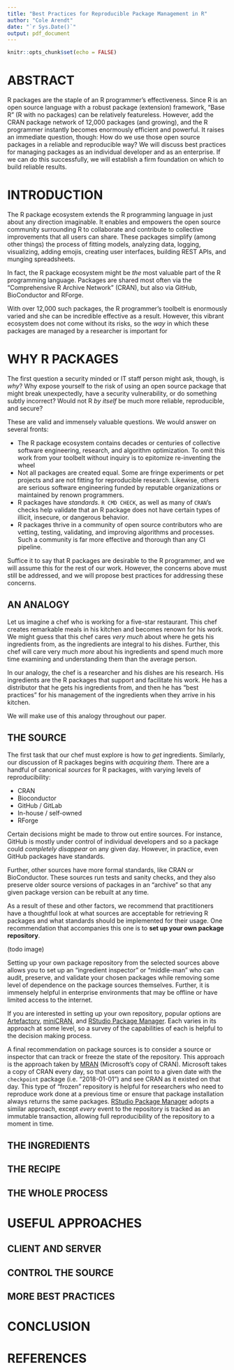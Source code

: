 ```yaml
---
title: "Best Practices for Reproducible Package Management in R"
author: "Cole Arendt"
date: "`r Sys.Date()`"
output: pdf_document
---
```


```r
knitr::opts_chunk$set(echo = FALSE)
```

# ABSTRACT

R packages are the staple of an R programmer’s effectiveness. Since R is an open
source language with a robust package (extension) framework, “Base R” (R with no
packages) can be relatively featureless. However, add the CRAN package network
of 12,000 packages (and growing), and the R programmer instantly becomes
enormously efficient and powerful. It raises an immediate question, though: How
do we use those open source packages in a reliable and reproducible way? We will
discuss best practices for managing packages as an individual developer and as
an enterprise. If we can do this successfully, we will establish a firm
foundation on which to build reliable results.

# INTRODUCTION

The R package ecosystem extends the R programming language in just about any
direction imaginable. It enables and empowers the open source community
surrounding R to collaborate and contribute to collective improvements that all
users can share. These packages simplify (among other things) the process of
fitting models, analyzing data, logging, visualizing, adding emojis, creating
user interfaces, building REST APIs, and munging spreadsheets.

In fact, the R package ecosystem might be _the_ most valuable part of the R
programming language. Packages are shared most often via the "Comprehensive R
Archive Network" (CRAN), but also via GitHub, BioConductor and RForge.

With over 12,000 such packages, the R programmer's toolbelt is enormously
varied and she can be incredible effective as a result. However, this vibrant
ecosystem does not come without its risks, so the _way_ in which these
packages are managed by a researcher is important for 

# WHY R PACKAGES

The first question a security minded or IT staff person might ask, though, is _why_? Why expose yourself to the risk of using an open source package that
might break unexpectedly, have a security vulnerability, or do something
subtly incorrect? Would not R _by itself_ be much more reliable, reproducible,
and secure?

These are valid and immensely valuable questions. We would answer on several 
fronts:

- The R package ecosystem contains decades or centuries of collective software
engineering, research, and algorithm optimization. To omit this work from
your toolbelt without inquiry is to epitomize re-inventing the wheel
- Not all packages are created equal. Some are fringe experiments or pet
projects and are not fitting for reproducible research. Likewise, others are
serious software engineering funded by reputable organizations or maintained
by renown programmers.
- R packages have _standards._ `R CMD CHECK`, as well as many of `CRAN`'s checks
help validate that an R package does not have certain types of illicit,
insecure, or dangerous behavior.
- R packages thrive in a community of open source contributors who are vetting,
testing, validating, and improving algorithms and processes. Such a community is
far more effective and thorough than any CI pipeline.

Suffice it to say that R packages are desirable to the R programmer, and we will
assume this for the rest of our work. However, the concerns above must still be
addressed, and we will propose best practices for addressing these concerns.

## AN ANALOGY

Let us imagine a chef who is working for a five-star restaurant. This chef
creates remarkable meals in his kitchen and becomes renown for his work.
We might guess that this chef cares _very much_ about where he gets his
ingredients from, as the ingredients are integral to his dishes. Further,
this chef will care very much _more_ about his ingredients and spend much
more time examining and understanding them than the average person.

In our analogy, the chef is a researcher and his dishes are his research. His
ingredients are the R packages that support and facilitate his work. He has a
distributor that he gets his ingredients from, and then he has "best practices"
for his management of the ingredients when they arrive in his kitchen.

We will make use of this analogy throughout our paper.

## THE SOURCE

The first task that our chef must explore is how to _get_ ingredients.
Similarly, our discussion of R packages begins with _acquiring them_.
There are a handful of canonical _sources_ for R packages, with varying
levels of reproducibility:

- CRAN
- Bioconductor
- GitHub / GitLab
- In-house / self-owned
- RForge

Certain decisions might be made to throw out entire sources. For instance,
GitHub is mostly under control of individual developers and so a package
could _completely disappear_ on any given day. However, in practice, even
GitHub packages have standards.

Further, other sources have more formal standards, like CRAN or BioConductor.
These sources run tests and sanity checks, and they also preserve older source
versions of packages in an "archive" so that any given package version can be
rebuilt at any time.

As a result of these and other factors, we recommend that practitioners have
a thoughtful look at what sources are acceptable for retrieving R packages and
what standards should be implemented for their usage. One recommendation that 
accompanies this one is to **set up your own package repository**.

(todo image)

Setting up your own package repository from the selected sources above allows
you to set up an "ingredient inspector" or "middle-man" who can audit, preserve,
and validate your chosen packages while removing some level of dependence on the
package sources themselves. Further, it is immensely helpful in enterprise
environments that may be offline or have limited access to the internet.

If you are interested in setting up your own repository, popular options are
[Artefactory](todo), [miniCRAN](todo), and [RStudio Package Manager](todo). Each
varies in its approach at some level, so a survey of the capabilities of each is
helpful to the decision making process.

A final recommendation on package sources is to consider a source or inspector
that can track or freeze the state of the repository. This approach is the
approach taken by [MRAN](todo) (Microsoft's copy of CRAN). Microsoft takes a
copy of CRAN every day, so that users can point to a given date with the
`checkpoint` package (i.e. "2018-01-01") and see CRAN as it existed on that day.
This type of "frozen" repository is helpful for researchers who need to
reproduce work done at a previous time or ensure that package installation
always returns the same packages. [RStudio Package Manager](todo) adopts a
similar approach, except _every_ event to the repository is tracked as an
immutable transaction, allowing full reproducibility of the repository to a
moment in time.

## THE INGREDIENTS

## THE RECIPE

## THE WHOLE PROCESS

# USEFUL APPROACHES

## CLIENT AND SERVER

## CONTROL THE SOURCE

## MORE BEST PRACTICES

# CONCLUSION

# REFERENCES

